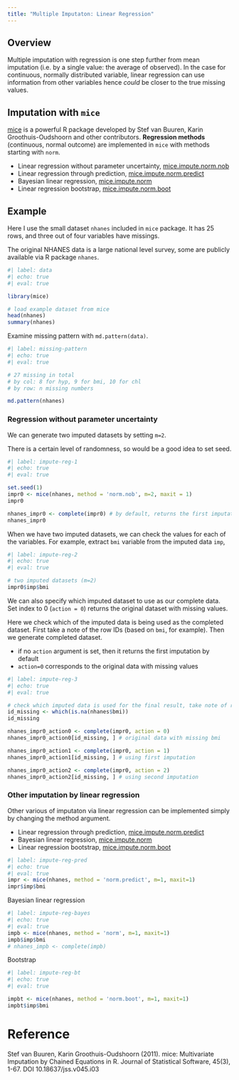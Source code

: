 ```yaml
---
title: "Multiple Imputaton: Linear Regression"
---
```


## Overview

Multiple imputation with regression is one step further from mean imputation (i.e. by a single value: the average of observed). In the case for continuous, normally distributed variable, linear regression can use information from other variables hence *could* be closer to the true missing values.


## Imputation with `mice`

[mice](https://amices.org/mice/index.html) is a powerful R package developed by Stef van Buuren, Karin Groothuis-Oudshoorn and other contributors. **Regression methods** (continuous, normal outcome) are implemented in `mice` with methods starting with `norm`.


* Linear regression without parameter uncertainty, [mice.impute.norm.nob](https://amices.org/mice/reference/mice.impute.norm.nob.html)
* Linear regression through prediction, [mice.impute.norm.predict](https://amices.org/mice/reference/mice.impute.norm.predict.html)
* Bayesian linear regression, [mice.impute.norm](https://amices.org/mice/reference/mice.impute.norm.html)
* Linear regression bootstrap, [mice.impute.norm.boot](https://amices.org/mice/reference/mice.impute.norm.boot.html)


## Example

Here I use the small dataset `nhanes` included in `mice` package. It has 25 rows, and three out of four variables have missings. 

The original NHANES data is a large national level survey, some are publicly available via R package `nhanes`.

```r
#| label: data
#| echo: true
#| eval: true

library(mice)

# load example dataset from mice
head(nhanes)
summary(nhanes)
```

Examine missing pattern with `md.pattern(data)`.


```r
#| label: missing-pattern
#| echo: true
#| eval: true

# 27 missing in total
# by col: 8 for hyp, 9 for bmi, 10 for chl
# by row: n missing numbers

md.pattern(nhanes)
```


### Regression without parameter uncertainty

We can generate two imputed datasets by setting `m=2`. 

There is a certain level of randomness, so would be a good idea to set seed.

```r
#| label: impute-reg-1
#| echo: true
#| eval: true

set.seed(1)
impr0 <- mice(nhanes, method = 'norm.nob', m=2, maxit = 1)
impr0

nhanes_impr0 <- complete(impr0) # by default, returns the first imputation
nhanes_impr0
```
When we have two imputed datasets, we can check the values for each of the variables. For example, extract `bmi` variable from the imputed data `imp`,

```r
#| label: impute-reg-2
#| echo: true
#| eval: true

# two imputed datasets (m=2)
impr0$imp$bmi
```

We can also specify which imputed dataset to use as our complete data. Set index to 0 (`action = 0`) returns the original dataset with missing values.

Here we check which of the imputed data is being used as the completed dataset. First take a note of the row IDs (based on `bmi`, for example). Then we generate completed dataset. 

* if no `action` argument is set, then it returns the first imputation by default
* `action=0` corresponds to the original data with missing values

```r
#| label: impute-reg-3
#| echo: true
#| eval: true

# check which imputed data is used for the final result, take note of row id
id_missing <- which(is.na(nhanes$bmi))
id_missing

nhanes_impr0_action0 <- complete(impr0, action = 0) 
nhanes_impr0_action0[id_missing, ] # original data with missing bmi

nhanes_impr0_action1 <- complete(impr0, action = 1) 
nhanes_impr0_action1[id_missing, ] # using first imputation

nhanes_impr0_action2 <- complete(impr0, action = 2) 
nhanes_impr0_action2[id_missing, ] # using second imputation
```


### Other imputation by linear regression

Other various of imputaton via linear regression can be implemented simply by changing the method argument.

* Linear regression through prediction, [mice.impute.norm.predict](https://amices.org/mice/reference/mice.impute.norm.predict.html)
* Bayesian linear regression, [mice.impute.norm](https://amices.org/mice/reference/mice.impute.norm.html)
* Linear regression bootstrap, [mice.impute.norm.boot](https://amices.org/mice/reference/mice.impute.norm.boot.html)

```r
#| label: impute-reg-pred
#| echo: true
#| eval: true
impr <- mice(nhanes, method = 'norm.predict', m=1, maxit=1)
impr$imp$bmi
```

Bayesian linear regression

```r
#| label: impute-reg-bayes
#| echo: true
#| eval: true
impb <- mice(nhanes, method = 'norm', m=1, maxit=1)
impb$imp$bmi
# nhanes_impb <- complete(impb)
```

Bootstrap

```r
#| label: impute-reg-bt
#| echo: true
#| eval: true

impbt <- mice(nhanes, method = 'norm.boot', m=1, maxit=1)
impbt$imp$bmi
```






# Reference

Stef van Buuren, Karin Groothuis-Oudshoorn (2011). mice: Multivariate Imputation by Chained Equations in R. Journal of Statistical Software, 45(3), 1-67. DOI 10.18637/jss.v045.i03

